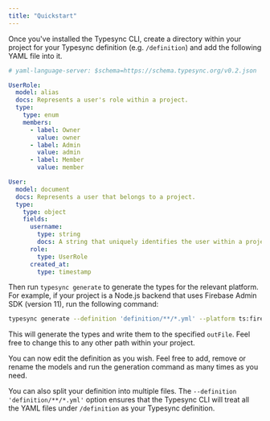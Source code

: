 ```yaml
---
title: "Quickstart"
---
```


Once you've installed the Typesync CLI, create a directory within your project for your Typesync definition (e.g. `/definition`) and add the following YAML file into it.

```yaml models.yml
# yaml-language-server: $schema=https://schema.typesync.org/v0.2.json

UserRole:
  model: alias
  docs: Represents a user's role within a project.
  type:
    type: enum
    members:
      - label: Owner
        value: owner
      - label: Admin
        value: admin
      - label: Member
        value: member

User:
  model: document
  docs: Represents a user that belongs to a project.
  type:
    type: object
    fields:
      username:
        type: string
        docs: A string that uniquely identifies the user within a project.
      role:
        type: UserRole
      created_at:
        type: timestamp
```

Then run `typesync generate` to generate the types for the relevant platform. For example, if your project is a Node.js backend that uses Firebase Admin SDK (version 11), run the following command:

```bash
typesync generate --definition 'definition/**/*.yml' --platform ts:firebase-admin:11 --outFile models.ts
```

This will generate the types and write them to the specified `outFile`. Feel free to change this to any other path within your project.

You can now edit the definition as you wish. Feel free to add, remove or rename the models and run the generation command as many times as you need.

You can also split your definition into multiple files. The `--definition 'definition/**/*.yml'` option ensures that the Typesync CLI will treat all the YAML files under `/definition` as your Typesync definition.
